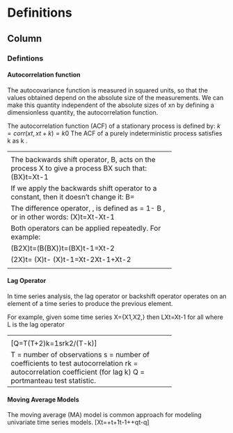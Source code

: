 Definitions
=======================================

Column {.tabset}
-------------------------------------

### Defintions


<h4> Autocorrelation function</h4>
The autocovariance function is measured in squared units, so that the values obtained depend on the absolute size of the measurements. We can make this quantity
independent of the absolute sizes of xn by defining a dimensionless quantity, the autocorrelation function.

The autocorrelation function (ACF) of a stationary process is defined by: $k=corr(xt,xt+k)=k0$
The ACF of a purely indeterministic process satisfies k as k .

<p>
-----------------------------------------------------
<h4>Autoregressive model</h4>
The notation AR(p) refers to the autoregressive model of order p. The AR(p) model is defined as 


<p>
-----------------------------------------------------
<h4>Backwards shift operator and difference operator</h4>

The backwards shift operator, B, acts on the process X to give a process BX such that: (BX)t=Xt-1

If we apply the backwards shift operator to a constant, then it doesn’t change it: B=

The difference operator, , is defined as = 1- B , or in other words: (X)t=Xt-Xt-1

Both operators can be applied repeatedly. For example:

	(B2X)t=(B(BX))t=(BX)t-1=Xt-2

	(2X)t= (X)t- (X)t-1=Xt-2Xt-1+Xt-2

	
<p>
-----------------------------------------------------
<h4>Lag Operator</h4>
In time series analysis, the lag operator or backshift operator operates on an element of a time series to produce the previous element. 

For example, given some time series X={X1,X2,} then LXt=Xt-1  for all   where L is the lag operator

<p>
-----------------------------------------------------
<h4>Ljung-Box test statistic</h4>
 
\[Q=T(T+2)k=1srk2/(T-k)\]
 
T = number of observations
s = number of coefficients to test autocorrelation
rk = autocorrelation coefficient (for lag k)
Q = portmanteau test statistic.
<p>
-----------------------------------------------------
<h4>Moving Average Models</h4>
The moving average (MA) model is common approach for modeling univariate time series models. 
\[Xt=+t+1t-1++qt-q\]


